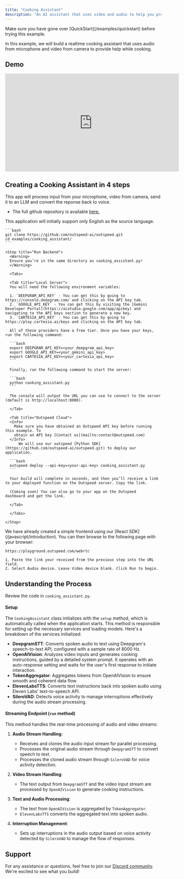 ```yaml
---
title: "Cooking Assistant"
description: "An AI assistant that uses video and audio to help you prepare meals."
---
```


<Info>
  Make sure you have gone over [QuickStart](/examples/quickstart) before trying
  this example.
</Info>

In this example, we will build a realtime cooking assistant that uses audio from microphone and video from camera to provide help while cooking.

## Demo

<iframe
  width="560"
  height="315"
  src="https://www.youtube.com/embed/p9hwllyGhrw?si=SMHsPpFGU3c99X38"
  title="YouTube video player"
  frameborder="0"
  allow="accelerometer; autoplay; clipboard-write; encrypted-media; gyroscope; picture-in-picture; web-share"
  referrerpolicy="strict-origin-when-cross-origin"
  allowfullscreen
></iframe>

## **Creating a Cooking Assistant in 4 steps**

This app will process input from your microphone, video from camera, send it to an LLM and convert the reponse back to voice.

- The full github repository is available [here.](https://github.com/outspeed-ai/outspeed.git)

<Info>
  This application will initially support only English as the source language.
</Info>

<Steps>
  <Step title="Start by cloning the repository">

    ```bash
    git clone https://github.com/outspeed-ai/outspeed.git
    cd examples/cooking_assistant/
    ```

  </Step>

  
  <Step title="Install Dependencies">
    <InstallOutspeedSnippet />
  </Step>

    <Step title="Run Backend">
      <Warning>
      Ensure you’re in the same directory as cooking_assistant.py!
      </Warning>

      <Tabs>

      <Tab title="Local Server">
      You will need the following environment variables:

      1. `DEEPGRAM_API_KEY` - You can get this by going to https://console.deepgram.com/ and clicking on the API key tab.
      2. `GOOGLE_API_KEY` - You can get this by visiting the [Gemini Developer Portal](https://aistudio.google.com/app/apikey) and navigating to the API keys section to generate a new key.
      3. `CARTESIA_API_KEY` - You can get this by going to https://play.cartesia.ai/keys and clicking on the API key tab.

      All of these providers have a free tier. Once you have your keys, run the following command:

      ```bash
      export DEEPGRAM_API_KEY=<your_deepgram_api_key>
      export GOOGLE_API_KEY=<your_gemini_api_key>
      export CARTESIA_API_KEY=<your_cartesia_api_key>
      ```

      Finally, run the following command to start the server:

      ```bash
      python cooking_assistant.py
      ```

      The console will output the URL you can use to connect to the server (default is http://localhost:8080).

      </Tab>

      <Tab title="Outspeed Cloud">
      <Info>
        Make sure you have obtained an Outspeed API key before running this example. To
        obtain an API key [Contact us](mailto:contact@outspeed.com)
      </Info>
          We will use our outspeed [Python SDK](https://github.com/outspeed-ai/outspeed.git) to deploy our application.

      ```bash
      outspeed deploy --api-key=<your-api-key> cooking_assistant.py
      ```

      Your build will complete in seconds, and then you’ll receive a link to your deployed function on the Outspeed server. Copy the link.

      (Coming soon) You can also go to your app on the Outspeed dashboard and get the link.

      </Tab>

      </Tabs>

    </Step>

  <Step title="Run Demo">
    We have already created a simple frontend using our [React SDK](/javascript/introduction).
    You can then browse to the following page with your browser:

    https://playground.outspeed.com/webrtc

    1. Paste the link your received from the previous step into the URL field.
    2. Select Audio device. Leave Video device blank. Click Run to begin.

  </Step>

</Steps>

## **Understanding the Process**

Review the code in `cooking_assistant.py`.

#### **Setup**

The `CookingAssistant` class initializes with the `setup` method, which is automatically called when the application starts. This method is responsible for setting up the necessary services and loading models. Here's a breakdown of the services initialized:

- **DeepgramSTT**: Converts spoken audio to text using Deepgram's speech-to-text API, configured with a sample rate of 8000 Hz.
- **OpenAIVision**: Analyzes video inputs and generates cooking instructions, guided by a detailed system prompt. It operates with an auto-response setting and waits for the user's first response to initiate interaction.
- **TokenAggregator**: Aggregates tokens from OpenAIVision to ensure smooth and coherent data flow.
- **ElevenLabsTTS**: Converts text instructions back into spoken audio using Eleven Labs' text-to-speech API.
- **SileroVAD**: Detects voice activity to manage interruptions effectively during the audio stream processing.

#### **Streaming Endpoint (`run` method)**

This method handles the real-time processing of audio and video streams:

1. **Audio Stream Handling**:

   - Receives and clones the audio input stream for parallel processing.
   - Processes the original audio stream through `DeepgramSTT` to convert speech to text.
   - Processes the cloned audio stream through `SileroVAD` for voice activity detection.

2. **Video Stream Handling**:

   - The text output from `DeepgramSTT` and the video input stream are processed by `OpenAIVision` to generate cooking instructions.

3. **Text and Audio Processing**:

   - The text from `OpenAIVision` is aggregated by `TokenAggregator`.
   - `ElevenLabsTTS` converts the aggregated text into spoken audio.

4. **Interruption Management**:
   - Sets up interruptions in the audio output based on voice activity detected by `SileroVAD` to manage the flow of responses.

## Support

For any assistance or questions, feel free to join our [Discord community](https://discord.gg/cmfFw6SYvp). We're excited to see what you build!
